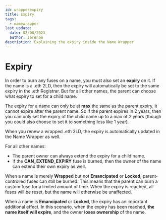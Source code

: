 ```yaml
---
id: wrapperexpiry
title: Expiry
tags:
  - namewrapper
last_update:
  date: 02/08/2023
  author: serenae
description: Explaining the expiry inside the Name Wrapper
---
```


# Expiry

In order to burn any fuses on a name, you must also set an **expiry** on it. If the name is a .eth 2LD, then the expiry will automatically be set to the same expiry in the .eth Registrar. But for all other names, the parent can choose what expiry to set for a child name.

The expiry for a name can only be at **max** the same as the parent expiry, it cannot expire after the parent name. So if the parent expires in 2 years, then you can only set the expiry of the child name up to a max of 2 years (though you could also choose to set it to something less like 1 year).

When you renew a wrapped .eth 2LD, the expiry is automatically updated in the Name Wrapper as well.

For all other names:
* The parent owner can always extend the expiry for a child name.
* If the **CAN_EXTEND_EXPIRY** fuse is burned, then the owner of the name can extend their own expiry as well.

When a name is merely **Wrapped** but not **Emancipated** or **Locked**, parent-controlled fuses can still be burned. This means that the parent can burn a custom fuse for a limited amount of time. When the expiry is reached, all fuses will be reset, but the name will otherwise be unaffected.

When a name is **Emancipated** or **Locked**, the expiry has an important additional effect. In this scenario, when the expiry has been reached, **the name itself will expire**, and the owner **loses ownership** of the name.
